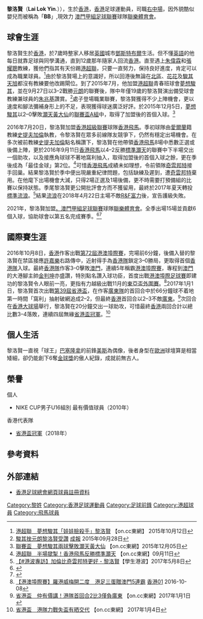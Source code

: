 {{Infobox football biography
| name        = 黎洛賢 <br> Lai Lok Yin
| image       = Lai Lok Yin.jpg
| image_size  =
| fullname    = 黎洛賢
| nickname    = BB、娃娃臉殺手、B哥仔
| height      = {{height|m=1.66}}
| position    = [[右中場|右中場]]
| birth_date  = {{Birth date and age|1995|7|20|}}
| birth_place = {{HKG-1959}}
| currentclub = [[聯樂體育會|聯樂]]
| clubnumber  = 8
| youthyears1 = 2008–2011 
| youthclubs1 = [[北區足球會|高力北區]]
| youthyears2 = 2011–2012
| youthclubs2 = [[花花足球會|花花]]
| years1 = 2012–2015
| clubs1 = [[駿其天旭|駿其天旭]]
| caps1  = 85
| goals1 = 43
| years2 = 2015–2016
| clubs2 = [[夢想駿其足球會|夢想駿其]]
| caps2  = 20
| goals2 = 1
| years3 = 2016–2017
| clubs3 = [[香港飛馬足球會|香港飛馬]]
| caps3  = 11
| goals3 = 1
| years4 = 2017–2019
| clubs4 = [[香港流浪足球會|標準流浪]]
| caps4  = 24
| goals4 = 0
| years5 = 2019-2020
| clubs5 = [[夢想駿其足球會|夢想駿其]]
| caps5  = 12
 | goals5 = 2
| years6 = 2020
| clubs6 = [[北區足球會|高力北區]]
| caps6  = 1
| goals6 =2
| years7 = 2021-
| clubs7= [[聯樂體育會|聯樂]]
| caps7  = 15
| goals7 =6
| nationalyears1 = 2016
| nationalteam1  = [[香港20歲以下足球代表隊|香港U21]]
| nationalcaps1  = 2
| nationalgoals1 = 0
| nationalyears2 = 2017
| nationalteam2  = [[香港奧運足球代表隊|香港U22]]
| nationalcaps2  = 1
| nationalgoals2 = 0
| pcupdate = 
| ntupdate = 
}}

'''黎洛賢'''（'''Lai Lok Yin'''.{{bd|1995年|7月20日|catidx=C}}）），生於[[香港|香港]]，[[香港|香港]]足球運動員，司職[[右中場|右中場]]，因外貌酷似嬰兒而被稱為「'''BB'''」,現效力 [[2021年澳門甲組足球聯賽|澳門甲組足球聯賽]]球隊[[聯樂體育會|聯樂體育會]]。

==球會生涯==
黎洛賢生於[[香港|香港]]，於7歲時整家人移居[[英國|英國]]城市[[鄧斯特布爾|鄧斯特布爾]]生活。但不懂[[英語|英語]]的他每日就靠足球與同學溝通，直到12歲那年隨家人回流[[香港|香港]]。直至遇上[[朱偉霖|朱偉霖]]和[[張耀聰|張耀聰]]教練，獲他們指其有天份踢[[港超聯|港超聯]]，只要一直努力，保持良好進度，肯定可以成為職業球員。<ref>[http://hk.on.cc/hk/bkn/cnt/sport/20151012/bkn-20151012000530291-1012_00882_001.html 港超聯　夢想駿其「娃娃臉殺手」黎洛賢] {{Wayback|url=http://hk.on.cc/hk/bkn/cnt/sport/20151012/bkn-20151012000530291-1012_00882_001.html |date=20151114165334 }} 【on.cc東網】 2015年10月12日</ref>由於黎洛賢場上的意識好，所以回港後無論在[[香港丁組足球聯賽隊伍|北區]]、[[花花足球會|花花]]及[[駿其天旭|駿其天旭]]都沒有教練要他改踢閘位。到了2015年7月，他加盟[[港超聯|港超聯]]青春班球會[[夢想駿其足球會|夢想駿其]]，並在9月27日以3–2戰勝[[元朗足球會|元朗]]的聯賽後，隊中年僅19歲的黎洛賢演出備受球會教練兼球員的[[朱兆基|朱兆基]]讚賞。<ref>[http://www.singpao.com/index.php/sp-sport-i/dis-sp-sport-i/item/22540-27922%5E20150928cuv7 駿其挫元朗黎洛賢受讚]{{dead link|date=2018年5月 |bot=InternetArchiveBot |fix-attempted=yes }} [[成報|成報]] 2015年09月28日 </ref>處子登場職業聯賽，黎洛賢獲得不少上陣機會，更以速度和腳法彌補身形上的不足，表現獲得球迷廣泛好評。於2015年12月5日，[[夢想駿其足球會|夢想駿其]]以2–0擊敗[[灝天黃大仙|灝天黃大仙]]的[[香港聯賽盃|聯賽盃A組]]中，取得了加盟後的首個入球。<ref>[http://hk.on.cc/hk/bkn/cnt/sport/20151205/bkn-20151205192416190-1205_00882_001.html 聯賽盃　夢想駿其兩球擊敗灝天黃大仙] {{Wayback|url=http://hk.on.cc/hk/bkn/cnt/sport/20151205/bkn-20151205192416190-1205_00882_001.html |date=20160919215752 }}【on.cc東網】2015年12月05日</ref>

2016年7月20日，黎洛賢加盟[[香港超級聯賽|香港超級聯賽]]球隊[[香港飛馬足球會|香港飛馬]]。季初球隊由[[愛爾蘭|愛爾蘭]]籍教練[[史提夫·加倫|史提夫加倫]]執教，令黎洛賢在眾多前線隊友競爭下，仍然有穩定出場機會。在多次被前教練[[史提夫·加倫|史提夫加倫]]點名稱讚下，黎洛賢在他帶領[[香港飛馬足球會|香港飛馬]]8場中悉數正選或後備上陣，更於2016年9月11日[[香港飛馬足球會|香港飛馬]]以4–2反勝[[港菁|標準灝天]]的聯賽中下半場交出一個助攻，以及接應角球球不著地窩利抽入，取得加盟後的首個入球之餘，更在季後成為「最佳金球」第2位。<ref>[http://hk.on.cc/hk/bkn/cnt/sport/20160911/bkn-20160911163001327-0911_00882_001.html 港超聯　半場撳掣！香港飛馬反勝標準灝天] {{Wayback|url=http://hk.on.cc/hk/bkn/cnt/sport/20160911/bkn-20160911163001327-0911_00882_001.html |date=20160914183411 }} 【on.cc東網】09月11日</ref>可惜[[香港飛馬足球會|香港飛馬]]成績未如理想，令前領隊[[奇雲·邦特|奇雲邦特]]接手回巢。結果黎洛賢於季中便出現嚴重紀律問題，包括缺練及遲到，遭[[奇雲·邦特|奇雲邦特]]棄用。在他麾下出場機會大減，只得2場正選及1場後備，更不時需要打預備組的比賽以保持狀態。季尾黎洛賢更公開批評會方而不獲留用，最終於2017年夏天轉投[[香港流浪足球會|標準流浪]]。<ref>[https://www.facebook.com/notes/%E5%AD%B8%E7%94%9F%E6%B8%AF%E6%B3%A2/%E6%B8%AF%E6%B3%A2%E5%B0%88%E8%A8%AA%E5%8A%A0%E5%80%AB%E6%AF%94%E5%A5%87%E9%9B%B2%E9%82%A6%E7%89%B9%E6%9B%B4%E5%A5%BD-%E9%BB%8E%E6%B4%9B%E8%B3%A2/450325541977208/ 【#港波專訪】加倫比奇雲邦特更好 - 黎洛賢]【學生港波】2017年5月8日</ref>結果[[香港流浪足球會|流浪]]在2018年4月22日主場不敵[[R&F富力足球會|R&F富力]]後，宣告護級失敗。

2021年，黎洛賢加盟[[2021年澳門甲組足球聯賽|。澳門甲組足球聯賽]]球隊[[聯樂體育會|聯樂體育會]]。全季出場15場並貢獻6個入球，協助球會以第五名完成賽季。<ref>{{cite web|url=http://sports.happymacao.com/sport/view/2744.html|title=三援將獻助力 聯樂衝破勝利門|date=2021年4月17日|website=澳門體育頻道}}</ref><ref>{{cite web|url=https://www.macaufootball.com/team/60435414c514800c4f70ecbf|title=聯樂 LUN LOK|website=Macaufootball.com|accessdate=2021年11月16日}}</ref>

==國際賽生涯==
2016年10月8日，[[香港足球代表隊|香港]]作客出戰[[港澳埠際足球賽|第72屆港澳埠際賽]]，完場前6分鐘，後備入替的黎洛賢在禁區接應[[許嘉樂|許嘉樂]]右路傳中，近射得手為[[香港足球代表隊|香港隊]]鎖定3–0勝局，更取得首個[[香港足球代表隊|香港隊]]入球。最終[[香港足球代表隊|香港隊]]作客3–0擊敗[[澳門足球代表隊|澳門]]，連續5年稱霸[[港澳埠際足球賽|港澳埠際賽]]，專程到[[澳門|澳門]]的大港腳主帥[[金判坤|金判坤]]亦盛讚，特別點名讚入球功臣，首度出戰[[港澳埠際足球賽|港澳埠際足球賽]]即建功的黎洛賢令人眼前一亮，更指有力越級出戰11月的[[2017年東亞盃|東亞盃外圍賽]]。<ref>[http://www.hk01.com/%E9%AB%94%E8%82%B2/47434/-%E6%B8%AF%E6%BE%B3%E5%9F%A0%E9%9A%9B%E8%B3%BD-%E7%BE%85%E6%B8%AF%E5%A8%81%E6%A2%85%E9%96%8B%E4%BA%8C%E5%BA%A6-%E6%B8%AF%E8%B6%B3%E4%B8%89%E8%9B%8B%E8%B4%88%E6%BE%B3%E9%96%805%E9%80%A3%E9%9C%B8 【港澳埠際賽】羅港威梅開二度　港足三蛋贈澳門5連霸] [[香港01|香港01]] 2016-10-08</ref>2017年1月1日，黎洛賢首次出戰[[第39屆省港盃|第39屆省港盃]]，在作客[[省港盃|廣東隊]]的首回合中於66分鐘球不着地第一時間「窩利」抽射破網追成2–2，但最終[[香港足球代表隊|香港]]首回合以2–3不敵[[省港盃|廣東]]。<ref>[http://hk.on.cc/hk/bkn/cnt/sport/20170101/bkn-20170101172322804-0101_00882_001.html 省港盃　仲有價講！港隊首回合2比3僅負廣東] {{Wayback|url=http://hk.on.cc/hk/bkn/cnt/sport/20170101/bkn-20170101172322804-0101_00882_001.html |date=20170101161733 }} 【on.cc東網】2017年1月1日</ref>次回合在[[香港大球場|香港大球場]]舉行，黎洛賢在20分鐘交出一球助攻，可惜最終[[香港足球代表隊|香港]]兩回合計以總比數3–4落敗，連續四屆無緣[[省港盃|省港盃冠軍]]。<ref>[http://hk.on.cc/hk/bkn/cnt/sport/20170104/bkn-20170104215635240-0104_00882_001.html?eventsection=hk_sport&eventid=4028828d4d9a0d6f014dc43e82ec5983 省港盃　港隊力戰失盃有晒交代] {{Wayback|url=http://hk.on.cc/hk/bkn/cnt/sport/20170104/bkn-20170104215635240-0104_00882_001.html?eventsection=hk_sport&eventid=4028828d4d9a0d6f014dc43e82ec5983 |date=20170105181206 }}【on.cc東網】 2017年1月4日</ref>

==個人生活==
黎洛賢一直視「球王」[[巴塞隆拿足球會|巴塞隆拿]]的前鋒[[利昂內爾·美斯|美斯]]為偶像，後者身型在[[歐洲|歐洲]]球壇算是相當矮細，卻仍能創下6奪[[金球獎_(足球)|金球獎]]的傲人紀錄，成就前無古人。

==榮譽==
;個人
* NIKE CUP男子U16組別 最有價值球員（2010年）
;香港代表隊
* [[第40屆省港盃|省港盃冠軍]]（2018年）

==參考資料==
{{Reflist}}

==外部連結==
*[https://www.hkfa.com/ch/club/142/detail?player=11007#gotab 香港足球總會網頁球員註冊資料]{{Wayback|url=https://www.hkfa.com/ch/club/142/detail?player=11007#gotab |date=20160325102833 }}
{{香港流浪足球會}}
{{DEFAULTSORT:Lai Lok Yin}}
[[Category:黎姓|Category:黎姓]]
[[Category:香港足球運動員|Category:香港足球運動員]]
[[Category:足球前鋒|Category:足球前鋒]]
[[Category:港超球員|Category:港超球員]]
[[Category:飛馬球員|Category:飛馬球員]]